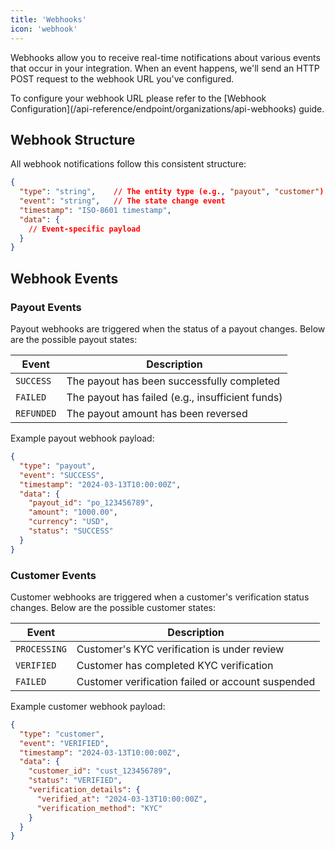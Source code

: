 ```yaml
---
title: 'Webhooks'
icon: 'webhook'
---
```


Webhooks allow you to receive real-time notifications about various events that occur in your integration. When an event happens, we'll send an HTTP POST request to the webhook URL you've configured.

<Note>
To configure your webhook URL please refer to the [Webhook Configuration](/api-reference/endpoint/organizations/api-webhooks) guide.
</Note>

## Webhook Structure

All webhook notifications follow this consistent structure:

```json
{
  "type": "string",    // The entity type (e.g., "payout", "customer")
  "event": "string",   // The state change event
  "timestamp": "ISO-8601 timestamp",
  "data": {
    // Event-specific payload
  }
}
```

## Webhook Events

### Payout Events

Payout webhooks are triggered when the status of a payout changes. Below are the possible payout states:

| Event | Description |
|-------|-------------|
| `SUCCESS` | The payout has been successfully completed |
| `FAILED` | The payout has failed (e.g., insufficient funds) |
| `REFUNDED` | The payout amount has been reversed |

Example payout webhook payload:
```json
{
  "type": "payout",
  "event": "SUCCESS",
  "timestamp": "2024-03-13T10:00:00Z",
  "data": {
    "payout_id": "po_123456789",
    "amount": "1000.00",
    "currency": "USD",
    "status": "SUCCESS"
  }
}
```

### Customer Events

Customer webhooks are triggered when a customer's verification status changes. Below are the possible customer states:

| Event | Description |
|-------|-------------|
| `PROCESSING` | Customer's KYC verification is under review |
| `VERIFIED` | Customer has completed KYC verification |
| `FAILED` | Customer verification failed or account suspended |

Example customer webhook payload:
```json
{
  "type": "customer",
  "event": "VERIFIED",
  "timestamp": "2024-03-13T10:00:00Z",
  "data": {
    "customer_id": "cust_123456789",
    "status": "VERIFIED",
    "verification_details": {
      "verified_at": "2024-03-13T10:00:00Z",
      "verification_method": "KYC"
    }
  }
}
```